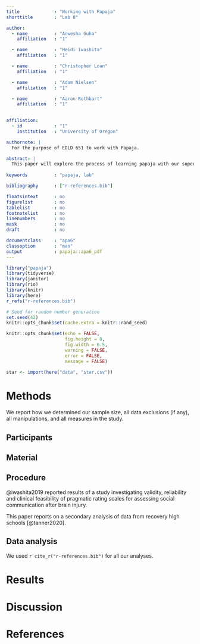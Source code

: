 ```yaml
---
title             : "Working with Papaja"
shorttitle        : "Lab 8"

author: 
  - name          : "Anwesha Guha"
    affiliation   : "1"

  - name          : "Heidi Iwashita"
    affiliation   : "1"

  - name          : "Christopher Loan"
    affiliation   : "1"

  - name          : "Adam Nielsen"
    affiliation   : "1"

  - name          : "Aaron Rothbart"
    affiliation   : "1"

            
affiliation:
  - id            : "1"
    institution   : "University of Oregon"

authornote: |
  For the purpose of EDLD 651 to work with Papaja.

abstract: |
  This paper will explore the process of learning papaja with our super awesome group.
  
keywords          : "papaja, lab"

bibliography      : ["r-references.bib"]

floatsintext      : no
figurelist        : no
tablelist         : no
footnotelist      : no
linenumbers       : no
mask              : no
draft             : no

documentclass     : "apa6"
classoption       : "man"
output            : papaja::apa6_pdf
---
```


```r
library("papaja")
library(tidyverse)
library(janitor)
library(rio)
library(knitr)
library(here)
r_refs("r-references.bib")
```

```r
# Seed for random number generation
set.seed(42)
knitr::opts_chunk$set(cache.extra = knitr::rand_seed)
```

```r
knitr::opts_chunk$set(echo = FALSE,
                      fig.height = 8,
                      fig.width = 6.5,
                      warning = FALSE,
                      error = FALSE,
                      message = FALSE)
```

```r
star <- import(here("data", "star.csv"))
```


# Methods
We report how we determined our sample size, all data exclusions (if any), all manipulations, and all measures in the study. <!-- 21-word solution (Simmons, Nelson & Simonsohn, 2012; retrieved from http://ssrn.com/abstract=2160588) -->

## Participants

## Material

## Procedure

@iwashita2019 reported results of a study investigating validity, reliability and clinical feasibility of pragmatic rating scales for assessing social communication after brain injury. 

This paper reports on a secondary analysis of data from recovery high schools [@tanner2020].

## Data analysis
We used `r cite_r("r-references.bib")` for all our analyses.


# Results

# Discussion


\newpage

# References

\begingroup
\setlength{\parindent}{-0.5in}
\setlength{\leftskip}{0.5in}

<div id="refs" custom-style="Bibliography"></div>
\endgroup
